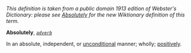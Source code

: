 ''This definition is taken from a public domain 1913 edition of Webster's Dictionary: please see [[Absolutely]] for the new Wiktionary definition of this term.''

'''Absolutely''', ''<code>[[adverb (part of speech)|adverb]]</code>''

In an absolute, independent, or [[unconditional]] manner; wholly; [[positively]].
